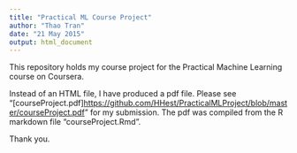 ```yaml
---
title: "Practical ML Course Project"
author: "Thao Tran"
date: "21 May 2015"
output: html_document
---
```


This repository holds my course project for the Practical Machine Learning course on Coursera.

Instead of an HTML file, I have produced a pdf file.  Please see "[courseProject.pdf]<https://github.com/HHest/PracticalMLProject/blob/master/courseProject.pdf>" for my submission. The pdf was compiled from the R markdown file "courseProject.Rmd". 

Thank you.

